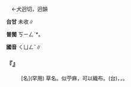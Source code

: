 
=={{ruby|顈|ㄑㄩㄥˇ}}==

　←犬迥切，迥韻{{ruby|＝|ㄐㄩㄥˇ}}

'''台甘''' 未收∥

'''普閩''' <rt>ㄎㄧㄥˋ</rt>*。

'''國音''' <rt>ㄑㄩㄥˇ</rt>∥

    

==='''『{{ruby|顈|ㄑㄩㄥˇ}}』'''===
: [名](罕用) 草名。似苧麻，可以織布。(台){{ruby|草|ㄘㄠˋ}}{{ruby|名|ㄇㄧㄚˊ}}，{{ruby|像|ㄑㄧㆧ˫}}{{ruby|/|ㄑㄧㆫ˫}}{{ruby|苧|ㄉㄨㆤ˫}}{{ruby|仔|ㄚ}}，{{ruby|會|ㄨㆤ˫}}{{ruby|/|ㆤ˫}}{{ruby|用|ㄧㆲ˫}}{{ruby|/|ㄧㄥ˫}}{{ruby|得|ㄉㄧㆵ}}{{ruby|織|ㄐㄧㆵ}}{{ruby|布|ㄅㆦ˪}}。
:
    
